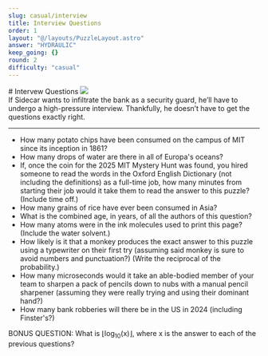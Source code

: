 ```yaml
---
slug: casual/interview
title: Interview Questions
order: 1
layout: "@/layouts/PuzzleLayout.astro"
answer: "HYDRAULIC"
keep_going: {}
round: 2
difficulty: "casual"
---
```


<div class="flex flex-col sm:flex-row justify-between items-center gap-4">
# Intervew Questions
<img class="w-[20rem] border-2 border-gray-300" src={art.src} />
</div>


<div class="italic" style={{fontFamily: "DM Mono, sans-serif"}}>
If Sidecar wants to infiltrate the bank as a security guard, he’ll have to undergo a high-pressure interview. Thankfully, he doesn’t have to get the questions exactly right.
</div>

<hr></hr>

<ul>
    <li>How many potato chips have been consumed on the campus of MIT since its inception in 1861?</li>
    <li>How many drops of water are there in all of Europa's oceans?</li>
    <li>If, once the coin for the 2025 MIT Mystery Hunt was found, you hired someone to read the words in the Oxford English Dictionary (not including the definitions) as a full-time job, how many minutes from starting their job would it take them to read the answer to this puzzle? (Include time off.)</li>
    <li>How many grains of rice have ever been consumed in Asia?</li>
    <li>What is the combined age, in years, of all the authors of this question?</li>
    <li>How many atoms were in the ink molecules used to print this page? (Include the water solvent.)</li>
    <li>How likely is it that a monkey produces the exact answer to this puzzle using a typewriter on their first try (assuming said monkey is sure to avoid numbers and punctuation?) (Write the reciprocal of the probability.)</li>
    <li>How many microseconds would it take an able-bodied member of your team to sharpen a pack of pencils down to nubs with a manual pencil sharpener (assuming they were really trying and using their dominant hand?)</li>
    <li>How many bank robberies will there be in the US in 2024 (including Finster's?)</li>
</ul>
BONUS QUESTION: What is ⌊log<sub>10</sub>(x)⌋, where x is the answer to each of the previous questions?
